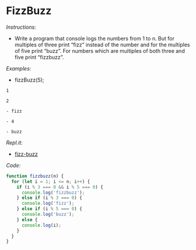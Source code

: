 # FizzBuzz

_Instructions:_

- Write a program that console logs the numbers from 1 to n. But for multiples
  of three print “fizz” instead of the number and for the multiples of five
  print “buzz”. For numbers which are multiples of both three and five print
  “fizzbuzz”.

_Examples:_

- fizzBuzz(5);

```
1

2

- fizz

- 4

- buzz
```

_Repl.it:_

- <a href='https://repl.it/@rojasleon/05-fizz-buzz' target='_blank'>fizz-buzz</a>

_Code:_

```javascript
function fizzbuzz(n) {
  for (let i = 1; i <= n; i++) {
    if (i % 3 === 0 && i % 5 === 0) {
      console.log('fizzbuzz');
    } else if (i % 3 === 0) {
      console.log('fizz');
    } else if (i % 5 === 0) {
      console.log('buzz');
    } else {
      console.log(i);
    }
  }
}
```

